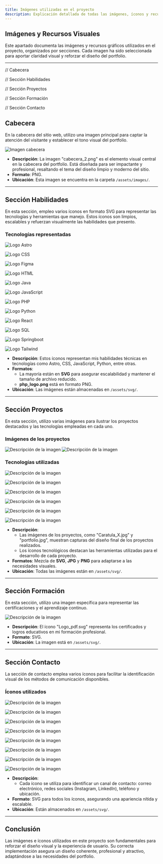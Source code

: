 ---
title: Imágenes utilizadas en el proyecto
description: Explicación detallada de todas las imágenes, íconos y recursos gráficos empleados en el diseño y desarrollo del proyecto.
---

## Imágenes y Recursos Visuales

Este apartado documenta las imágenes y recursos gráficos utilizados en el proyecto, organizados por secciones. Cada imagen ha sido seleccionada para aportar claridad visual y reforzar el diseño del portfolio.

---
// Cabecera

// Sección Habilidades

// Sección Proyectos

// Sección Formación

// Sección Contacto

## Cabecera

En la cabecera del sitio web, utilizo una imagen principal para captar la atención del visitante y establecer el tono visual del portfolio.

![Imagen cabecera](Cabecera2)

- **Descripción**: La imagen "cabecera_2.png" es el elemento visual central en la cabecera del portfolio. Está diseñada para ser impactante y profesional, resaltando el tema del diseño limpio y moderno del sitio.
- **Formato**: PNG.
- **Ubicación**: Esta imagen se encuentra en la carpeta `/assets/images/`.

---

## Sección Habilidades

En esta sección, empleo varios íconos en formato SVG para representar las tecnologías y herramientas que manejo. Estos íconos son limpios, escalables y refuerzan visualmente las habilidades que presento.

### Tecnologías representadas

![Logo Astro](AstroLogo)

![Logo CSS](CSSLogo)

![Logo Figma](FigmaLogo)

![Logo HTML](HTMLogo)

![Logo Java](JavaLogo)

![Logo JavaScript](JavaScriptLogo)

![Logo PHP](PhpLogo)

![Logo Python](PythonLogo)

![Logo React](ReactLogo)

![Logo SQL](SQLLogo)

![Logo Springboot](SpringLogo)

![Logo Tailwind](TailwindLogo)

- **Descripción**: Estos íconos representan mis habilidades técnicas en tecnologías como Astro, CSS, JavaScript, Python, entre otras.
- **Formatos**:
  - La mayoría están en **SVG** para asegurar escalabilidad y mantener el tamaño de archivo reducido.
  - **php_logo.png** está en formato PNG.
- **Ubicación**: Las imágenes están almacenadas en `/assets/svg/`.

---

## Sección Proyectos

En esta sección, utilizo varias imágenes para ilustrar los proyectos destacados y las tecnologías empleadas en cada uno.

### Imágenes de los proyectos

![Descripción de la imagen](CaratulaX)
![Descripción de la imagen](Portfolio)

### Tecnologías utilizadas

![Descripción de la imagen](HTMLogo)

![Descripción de la imagen](CSSLogo)

![Descripción de la imagen](PhpLogo)

![Descripción de la imagen](AstroLogo)

![Descripción de la imagen](TailwindLogo)

![Descripción de la imagen](FigmaLogo)

- **Descripción**:
  - Las imágenes de los proyectos, como "Caratula_X.jpg" y "portfolio.jpg", muestran capturas del diseño final de los proyectos realizados.
  - Los íconos tecnológicos destacan las herramientas utilizadas para el desarrollo de cada proyecto.
- **Formatos**: Mezcla de **SVG**, **JPG** y **PNG** para adaptarse a las necesidades visuales.
- **Ubicación**: Todas las imágenes están en `/assets/svg/`.

---

## Sección Formación

En esta sección, utilizo una imagen específica para representar las certificaciones y el aprendizaje continuo.

![Descripción de la imagen](LogoPdf)

- **Descripción**: El ícono "Logo_pdf.svg" representa los certificados y logros educativos en mi formación profesional.
- **Formato**: SVG.
- **Ubicación**: La imagen está en `/assets/svg/`.

---

## Sección Contacto

La sección de contacto emplea varios íconos para facilitar la identificación visual de los métodos de comunicación disponibles.

### Íconos utilizados

![Descripción de la imagen](TelefonoLogo)

![Descripción de la imagen](UbicacionLogo)

![Descripción de la imagen](EmailLogo)

![Descripción de la imagen](LogoPdf)

![Descripción de la imagen](GithubLogo)

![Descripción de la imagen](LinkedinLogo)

![Descripción de la imagen](TwitterLogo)

![Descripción de la imagen](InstagramLogo)

- **Descripción**:
  - Cada ícono se utiliza para identificar un canal de contacto: correo electrónico, redes sociales (Instagram, LinkedIn), teléfono y ubicación.
- **Formato**: SVG para todos los íconos, asegurando una apariencia nítida y escalable.
- **Ubicación**: Están almacenados en `/assets/svg/`.

---

## Conclusión

Las imágenes e íconos utilizados en este proyecto son fundamentales para reforzar el diseño visual y la experiencia de usuario. Su correcta implementación asegura un diseño coherente, profesional y atractivo, adaptándose a las necesidades del portfolio.
